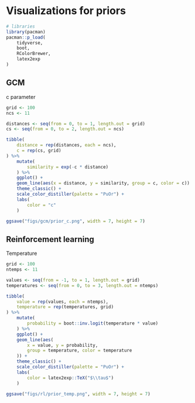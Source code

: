 # Visualizations for priors

```r
# libraries
library(pacman)
pacman::p_load(
    tidyverse,
    boot,
    RColorBrewer,
    latex2exp
)
```

## GCM

c parameter
```r
grid <- 100
ncs <- 11

distances <- seq(from = 0, to = 1, length.out = grid)
cs <- seq(from = 0, to = 2, length.out = ncs)

tibble(
    distance = rep(distances, each = ncs),
    c = rep(cs, grid)
) %>%
    mutate(
        similarity = exp(-c * distance)
    ) %>%
    ggplot() +
    geom_line(aes(x = distance, y = similarity, group = c, color = c)) +
    theme_classic() +
    scale_color_distiller(palette = "PuOr") +
    labs(
        color = "c"
    )

ggsave("figs/gcm/prior_c.png", width = 7, height = 7)
```

## Reinforcement learning

Temperature
```r
grid <- 100
ntemps <- 11

values <- seq(from = -1, to = 1, length.out = grid)
temperatures <- seq(from = 0, to = 3, length.out = ntemps)

tibble(
    value = rep(values, each = ntemps),
    temperature = rep(temperatures, grid)
) %>%
    mutate(
        probability = boot::inv.logit(temperature * value)
    ) %>%
    ggplot() +
    geom_line(aes(
        x = value, y = probability,
        group = temperature, color = temperature
    )) +
    theme_classic() +
    scale_color_distiller(palette = "PuOr") +
    labs(
        color = latex2exp::TeX("$\\tau$")
    )

ggsave("figs/rl/prior_temp.png", width = 7, height = 7)
```